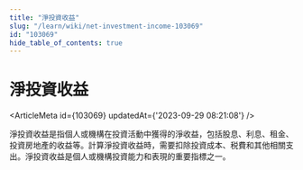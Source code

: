 ```yaml
---
title: "淨投資收益"
slug: "/learn/wiki/net-investment-income-103069"
id: "103069"
hide_table_of_contents: true
---
```



# 淨投資收益

<ArticleMeta id={103069} updatedAt={'2023-09-29 08:21:08'} />
<div className='border-solid border-b border-t-0 my-4 border-[var(--ifm-color-gray-300)]' />

淨投資收益是指個人或機構在投資活動中獲得的淨收益，包括股息、利息、租金、投資房地產的收益等。計算淨投資收益時，需要扣除投資成本、税費和其他相關支出。淨投資收益是個人或機構投資能力和表現的重要指標之一。
